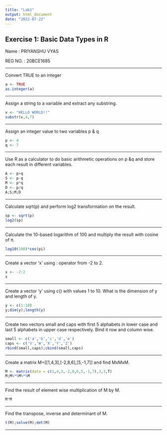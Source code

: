 ```yaml
---
title: "Lab1"
output: html_document
date: "2022-07-22"
---
```


## Exercise 1: Basic Data Types in R

 Name : PRIYANSHU VYAS

 REG NO. : 20BCE1685
 
---

Convert TRUE to an integer

```r
a <- TRUE
as.integer(a)
```

---

Assign a string to a variable and extract any substring.

```r
v <- "HELLO WORLD!!"
substr(v,4,7)
```

---

Assign an integer value to two variables p & q

```r
p <- 4
q <- 7
```

---

Use R as a calculator to do basic arithmetic operations on p &q and store each result in different variables.

```r
A <- p+q
S <- p-q
M <- p*q
D <- p/q
A;S;M;D
```

---

Calculate sqrt(p) and perform log2 transformation on the result.

```r
sp <- sqrt(p)
log2(sp)
```

---

Calculate the 10-based logarithm of 100 and multiply the result with cosine of π.

```r
log10(100)*cos(pi)
```

---

Create a vector ‘x’ using : operator from -2 to 2.

```r
x <- -2:2
x
```

---

Create a vector ‘y’ using c() with values 1 to 10. What is the dimension of y and length of y.

```r
y <- c(1:10)
y;dim(y);length(y)
```

---

Create two vectors small and caps with first 5 alphabets in lower case and last 5 alphabets in upper case respectively. Bind it row and column wise.

```r
small <- c('a','b','c','d','e')
caps <- c('V','W','X','Y','Z')
rbind(small,caps);cbind(small,caps)
```

---

Create a matrix M=[[1,4,3],[-2,8,6],[5,-1,7]]  and find  MxMxM.

```r
M <- matrix(data = c(1,4,3,-2,8,6,5,-1,7),3,3,T)
M;M%*%M%*%M
```

---

Find the result of element wise multiplication of M by M.

```r
M*M
```


---

Find the transpose, inverse and determinant of M.

```r
t(M);solve(M);det(M)
```

---